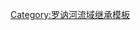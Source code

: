 {{POuvèze}}<includeonly>[[Category:罗讷河支流|{{PAGENAME}}]]</includeonly><noinclude>[[Category:罗讷河流域继承模板]]</noinclude>
